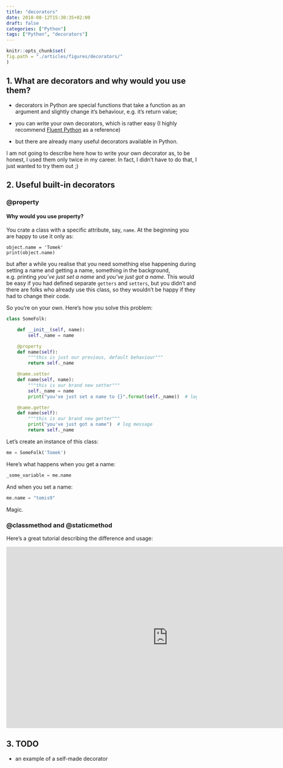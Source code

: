 ```yaml
---
title: "decorators"
date: 2018-08-12T15:30:35+02:00
draft: false
categories: ["Python"]
tags: ["Python", "decorators"]
---
```



```r
knitr::opts_chunk$set(
fig.path = "./articles/figures/decorators/"
)
```



## 1. What are decorators and why would you use them?

* decorators in Python are special functions that take a function as an argument and slightly change it's behaviour, e.g. it's return value;

* you can write your own decorators, which is rather easy (I highly recommend [Fluent Python](http://shop.oreilly.com/product/0636920032519.do) as a reference)

* but there are already many useful decorators available in Python.

I am not going to describe here how to write your own decorator as, to be honest, I used them only twice in my career. In fact, I didn't have to do that, I just wanted to try them out ;)

## 2. Useful built-in decorators

### @property

#### Why would you use property?

You crate a class with a specific attribute, say, `name`. At the beginning you are happy to use it only as:
```
object.name = 'Tomek'
print(object.name)
```

but after a while you realise that you need something else happening during setting a name and getting a name, something in the background, e.g. printing *you've just set a name* and *you've just got a name*. This would be easy if you had defined separate `getters` and `setters`, but you didn't and there are folks who already use this class, so they wouldn't be happy if they had to change their code. 

So you're on your own. Here's how you solve this problem:

```python
class SomeFolk:

    def __init__(self, name):
        self._name = name

    @property
    def name(self):
        """this is just our previous, default behaviour"""
        return self._name

    @name.setter
    def name(self, name):
        """this is our brand new setter"""
        self._name = name
        print("you've just set a name to {}".format(self._name))  # log message

    @name.getter
    def name(self):
        """this is our brand new getter"""
        print("you've just got a name")  # log message
        return self._name
```

Let's create an instance of this class:
```python
me = SomeFolk('Tomek')
```

Here's what happens when you get a name:
```python
_some_variable = me.name
```

And when you set a name:
```python
me.name = "tomis9"
```

Magic.

### @classmethod and @staticmethod

Here's a great tutorial describing the difference and usage:

<iframe width="853" height="480" src="https://www.youtube.com/embed/rq8cL2XMM5M" frameborder="0" allow="accelerometer; autoplay; encrypted-media; gyroscope; picture-in-picture" allowfullscreen></iframe>

## 3. TODO

* an example of a self-made decorator
